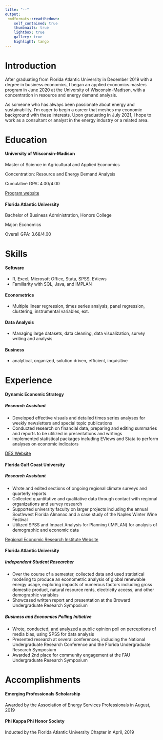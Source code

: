 ```yaml
---
title: "--"
output:
 rmdformats::readthedown:
    self_contained: true
    thumbnails: true
    lightbox: true
    gallery: true
    highlight: tango
---
```


# Introduction
After graduating from Florida Atlantic University in December 2019 with a degree in business economics, I began an applied economics masters program in June 2020 at the University of Wisconsin-Madison, with a concentration in resource and energy demand analysis.

As someone who has always been passionate about energy and sustainability, I'm eager to begin a career that meshes my economic background with these interests. Upon graduating in July 2021, I hope to work as a consultant or analyst in the energy industry or a related area. 

# Education
#### University of Wisconsin-Madison  	

Master of Science in Agricultural and Applied Economics 

Concentration: Resource and Energy Demand Analysis

Cumulative GPA: 4.00/4.00

[Program website](https://reda.aae.wisc.edu/about/)




#### Florida Atlantic University 

Bachelor of Business Administration, Honors College

Major: Economics

Overall GPA: 3.68/4.00


# Skills
#### Software
- R, Excel, Microsoft Office, Stata, SPSS, EViews 
- Familiarity with SQL, Java, and IMPLAN

#### Econometrics
- Multiple linear regression, times series analysis, panel regression, clustering, instrumental variables, ext. 

#### Data Analysis
- Managing large datasets, data cleaning, data visualization, survey writing and analysis

#### Business
- analytical, organized, solution driven, efficient, inquisitive 




# Experience
#### Dynamic Economic Strategy
##### Research Assistant
- Developed effective visuals and detailed times series analyses for weekly newsletters and special topic publications
- Conducted research on financial data, preparing and editing summaries and reports to be utilized in presentations and writings 
- Implemented statistical packages including EViews and Stata to perform analyses on economic indicators 

[DES Website](https://www.johnesilvia.com/)



#### Florida Gulf Coast University
##### Research Assistant
- Wrote and edited sections of ongoing regional climate surveys and quarterly reports
- Collected quantitative and qualitative data through contact with regional organizations and survey research 
- Supported university faculty on larger projects including the annual Southwest Florida Almanac and a case study of the Naples Winter Wine Festival
- Utilized SPSS and Impact Analysis for Planning (IMPLAN) for analysis of demographic and economic data

[Regional Economic Research Institute Website](https://www.fgcu.edu/cob/reri/)


#### Florida Atlantic University
##### Independent Student Researcher
- Over the course of a semester, collected data and used statistical modeling to produce an econometric analysis of global renewable energy usage, exploring impacts of numerous factors including gross domestic product, natural resource rents, electricity access, and other demographic variables
- Showcased written report and presentation at the Broward Undergraduate Research Symposium 

##### Business and Economics Polling Initiative
- Wrote, conducted, and analyzed a public opinion poll on perceptions of media bias, using SPSS for data analysis
- Presented research at several conferences, including the National Undergraduate Research Conference and the Florida Undergraduate Research Symposium 
- Awarded 2nd place for community engagement at the FAU Undergraduate Research Symposium

# Accomplishments
#### Emerging Professionals Scholarship
Awarded by the Association of Energy Services Professionals in August, 2019

#### Phi Kappa Phi Honor Society
Inducted by the Florida Atlantic University Chapter in April, 2019




